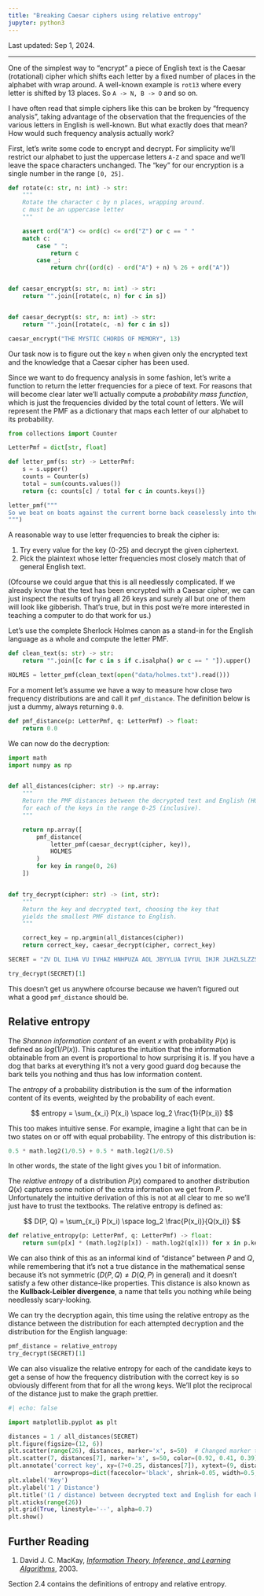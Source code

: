 ```yaml
---
title: "Breaking Caesar ciphers using relative entropy"
jupyter: python3
---
```


Last updated: Sep 1, 2024.

---

One of the simplest way to "encrypt" a piece of English text is the Caesar
(rotational) cipher which shifts each letter by a fixed number of places
in the alphabet with wrap around. A well-known example is `rot13` where every
letter is shifted by 13 places. So `A -> N, B -> O` and so on.

I have often read that simple ciphers like this can be broken by "frequency
analysis", taking advantage of the observation that the frequencies of the
various letters in English is well-known. But what exactly does that mean? How
would such frequency analysis actually work?

First, let's write some code to encrypt and decrypt. For simplicity we'll
restrict our alphabet to just the uppercase letters `A-Z` and space and we'll
leave the space characters unchanged. The "key" for our encryption is a single
number in the range `[0, 25]`.

```python
def rotate(c: str, n: int) -> str:
    """
    Rotate the character c by n places, wrapping around.
    c must be an uppercase letter
    """

    assert ord("A") <= ord(c) <= ord("Z") or c == " "
    match c:
        case " ":
            return c
        case _:
            return chr((ord(c) - ord("A") + n) % 26 + ord("A"))


def caesar_encrypt(s: str, n: int) -> str:
    return "".join([rotate(c, n) for c in s])


def caesar_decrypt(s: str, n: int) -> str:
    return "".join([rotate(c, -n) for c in s])

caesar_encrypt("THE MYSTIC CHORDS OF MEMORY", 13)
```

Our task now is to figure out the key `n` when given only the encrypted text and
the knowledge that a Caesar cipher has been used.

Since we want to do frequency analysis in some fashion, let's write a function
to return the letter frequencies for a piece of text. For reasons that will
become clear later we'll actually compute a *probability mass function*, which
is just the frequencies divided by the total count of letters. We will represent
the PMF as a dictionary that maps each letter of our alphabet to its
probability.

```python
from collections import Counter

LetterPmf = dict[str, float]

def letter_pmf(s: str) -> LetterPmf:
    s = s.upper()
    counts = Counter(s)
    total = sum(counts.values())
    return {c: counts[c] / total for c in counts.keys()}

letter_pmf("""
So we beat on boats against the current borne back ceaselessly into the past
""")
```

A reasonable way to use letter frequencies to break the cipher is:

1. Try every value for the key (0-25) and decrypt the given ciphertext.
2. Pick the plaintext whose letter frequencies most closely match that of general English text.

(Ofcourse we could argue that this is all needlessly complicated. If we already
know that the text has been encrypted with a Caesar cipher, we can just inspect
the results of trying all 26 keys and surely all but one of them will look like
gibberish. That's true, but in this post we're more interested in teaching a
computer to do that work for us.)

Let's use the complete Sherlock Holmes canon as a stand-in for the English
language as a whole and compute the letter PMF.

```python
def clean_text(s: str) -> str:
    return "".join([c for c in s if c.isalpha() or c == " "]).upper()

HOLMES = letter_pmf(clean_text(open("data/holmes.txt").read()))
```

For a moment let's assume we have a way to measure how close two frequency distributions are
and call it `pmf_distance`. The definition below is just a dummy, always returning `0.0`.

```python
def pmf_distance(p: LetterPmf, q: LetterPmf) -> float:
    return 0.0
```

We can now do the decryption:

```python
import math
import numpy as np


def all_distances(cipher: str) -> np.array:
    """
    Return the PMF distances between the decrypted text and English (HOLMES)
    for each of the keys in the range 0-25 (inclusive).
    """

    return np.array([
        pmf_distance(
            letter_pmf(caesar_decrypt(cipher, key)),
            HOLMES
        )
        for key in range(0, 26)
    ])


def try_decrypt(cipher: str) -> (int, str):
    """
    Return the key and decrypted text, choosing the key that
    yields the smallest PMF distance to English.
    """

    correct_key = np.argmin(all_distances(cipher))
    return correct_key, caesar_decrypt(cipher, correct_key)

SECRET = "ZV DL ILHA VU IVHAZ HNHPUZA AOL JBYYLUA IVYUL IHJR JLHZLSLZZSF PUAV AOL WHZA"

try_decrypt(SECRET)[1]
```

This doesn't get us anywhere ofcourse because we haven't figured out what a good
`pmf_distance` should be.

## Relative entropy

The *Shannon information content* of an event $x$ with probability $P(x)$ is defined as $log(1 / P(x))$.
This captures the intuition that the information obtainable from an event is proportional to how
surprising it is. If you have a dog that barks at everything it's not a very good guard dog
because the bark tells you nothing and thus has low information content.

The *entropy* of a probability distribution is the sum of the information content of its events,
weighted by the probability of each event.

$$
entropy = \sum_{x_i} P(x_i) \space log_2 \frac{1}{P(x_i)}
$$

This too makes intuitive sense. For example, imagine a light that can be in two states on or off with
equal probability. The entropy of this distribution is:

```python
0.5 * math.log2(1/0.5) + 0.5 * math.log2(1/0.5)
```

In other words, the state of the light gives you 1 bit of information.

The *relative entropy* of a distribution $P(x)$ compared to another distribution $Q(x)$ captures
some notion of the extra information we get from $P$. Unfortunately the intuitive derivation of
this is not at all clear to me so we'll just have to trust the textbooks. The relative entropy
is defined as:

$$
D(P, Q) = \sum_{x_i} P(x_i) \space log_2 \frac{P(x_i)}{Q(x_i)}
$$

```python
def relative_entropy(p: LetterPmf, q: LetterPmf) -> float:
    return sum(p[x] * (math.log2(p[x]) - math.log2(q[x])) for x in p.keys())
```

We can also think of this as an informal kind of "distance" between $P$ and $Q$, while remembering
that it's not a true distance in the mathematical sense because it's not symmetric ($D(P, Q) \neq D(Q, P)$ in general)
and it doesn't satisfy a few other distance-like properties. This distance is also known as the
**Kullback-Leibler divergence**, a name that tells you nothing while being needlessly scary-looking.

We can try the decryption again, this time using the relative entropy as the distance
between the distribution for each attempted decryption and the distribution for the English
language:

```python
pmf_distance = relative_entropy
try_decrypt(SECRET)[1]
```

We can also visualize the relative entropy for each of the candidate keys to get a sense
of how the frequency distribution with the correct key is so obviously different from that
for all the wrong keys. We'll plot the reciprocal of the distance just to make the graph
prettier.

```python
#| echo: false

import matplotlib.pyplot as plt

distances = 1 / all_distances(SECRET)
plt.figure(figsize=(12, 6))
plt.scatter(range(26), distances, marker='x', s=50)  # Changed marker to 'x' and added size parameter
plt.scatter(7, distances[7], marker='x', s=50, color=(0.92, 0.41, 0.39))
plt.annotate('correct key', xy=(7+0.25, distances[7]), xytext=(9, distances[7]+0.05),
             arrowprops=dict(facecolor='black', shrink=0.05, width=0.5, headwidth=3, headlength=3))
plt.xlabel('Key')
plt.ylabel('1 / Distance')
plt.title('(1 / distance) between decrypted text and English for each key')
plt.xticks(range(26))
plt.grid(True, linestyle='--', alpha=0.7)
plt.show()

```

## Further Reading

::: {.callout-note}
1. David J. C. MacKay, [*Information Theory, Inference, and Learning Algorithms*](http://www.inference.org.uk/mackay/itila/), 2003.
:::

Section 2.4 contains the definitions of entropy and relative entropy.